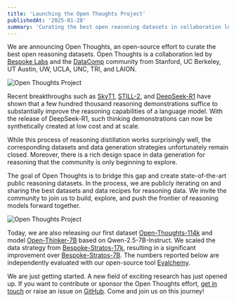```yaml
---
title: 'Launching the Open Thoughts Project'
publishedAt: '2025-01-28'
summary: 'Curating the best open reasoning datasets in collaboration led by [bespokelabs](https://bespokelabs.ai/) and the [datacomp](https://www.datacomp.ai/) community.'
---
```

We are announcing Open Thoughts, an open-source effort to curate the best open reasoning datasets. Open Thoughts is a collaboration led by [Bespoke Labs](https://www.bespokelabs.ai/) and the [DataComp](https://www.datacomp.ai/) community from Stanford, UC Berkeley, UT Austin, UW, UCLA, UNC, TRI, and LAION. 

<div className="flex justify-center my-8">
  <Image
    src="/open_thoughts.png"
    alt="Open Thoughts Project"
    width={600}
    height={400}
    className="rounded-lg"
  />
</div>

Recent breakthroughs such as [SkyT1](https://novasky-ai.github.io/posts/sky-t1/), [STILL-2](https://arxiv.org/abs/2412.09413), and [DeepSeek-R1](https://github.com/deepseek-ai/DeepSeek-R1) have shown that a few hundred thousand reasoning demonstrations suffice to substantially improve the reasoning capabilities of a language model. With the release of DeepSeek-R1, such thinking demonstrations can now be synthetically created at low cost and at scale.

While this process of reasoning distillation works surprisingly well, the corresponding datasets and data generation strategies unfortunately remain closed. Moreover, there is a rich design space in data generation for reasoning that the community is only beginning to explore.

The goal of Open Thoughts is to bridge this gap and create state-of-the-art public reasoning datasets. In the process, we are publicly iterating on and sharing the best datasets and data recipes for reasoning data. We invite the community to join us to build, explore, and push the frontier of reasoning models forward together. 

<div className="flex justify-center my-8">
  <Image
    src="/open_thoughts_logo.png"
    alt="Open Thoughts Project"
    width={600}
    height={400}
    className="rounded-lg"
  />
</div>

Today, we are also releasing our first dataset [Open-Thoughts-114k](https://huggingface.co/datasets/open-thoughts/open-thoughts-114k) and model [Open-Thinker-7B](https://huggingface.co/open-thoughts/open-thinker-7B) based on Qwen-2.5-7B-Instruct. We scaled the data strategy from [Bespoke-Stratos-17k](https://huggingface.co/datasets/bespokelabs/bespoke-stratos-17k), resulting in a significant improvement over [Bespoke-Stratos-7B](https://huggingface.co/bespokelabs/bespoke-stratos-7B). The numbers reported below are independently evaluated with our open-source tool [Evalchemy](https://github.com/bespokelabs/evalchemy). 

<Table
  data={{
    headers: [
      "Model",
      "AIME24",
      "MATH500",
      "GPQA-D",
      "LCB Easy",
      "LCB Med",
      "LCB Hard"
    ],
    rows: [
      ["Open-Thinker-7B", "26.7", "86", "40.4", "74.2", "31.1", "3.3"],
      ["Bespoke-Stratos-7B", "20.0", "82.0", "37.8", "71.4", "25.2", "1.6"],
      ["DeepSeek-R1-Distill-Qwen-7B", "43.3", "89.4", "44.9", "81.3", "42.2", "2.4"],
      ["gpt-4o-0513", "9.3", "74.6", "49.9", "-", "-", "-"],
      ["o1-mini", "63.6", "90.0", "60.0", "-", "-", "-"]
    ]
  }}
/>

We are just getting started. A new field of exciting research has just opened up. If you want to contribute or sponsor the Open Thoughts effort, [get in touch](mailto:hello@open-thoughts.ai) or raise an issue on [GitHub](https://github.com/open-thoughts/open-thoughts). Come and join us on this journey!
